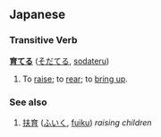 == Japanese ==
=== Transitive Verb ===
'''[[育]]てる''' ([[そだてる]], [[sodateru]])

# To [[raise]]; to [[rear]]; to [[bring up]].


=== See also ===
#[[扶育]] ([[ふいく]], [[fuiku]]) ''raising children''
